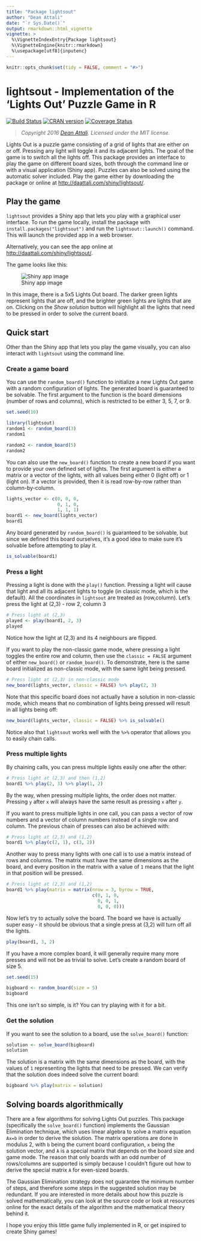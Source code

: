 ```yaml
---
title: "Package lightsout"
author: "Dean Attali"
date: "`r Sys.Date()`"
output: rmarkdown::html_vignette
vignette: >
  %\VignetteIndexEntry{Package lightsout}
  %\VignetteEngine{knitr::rmarkdown}
  %\usepackage[utf8]{inputenc}
---
```

  
```r
knitr::opts_chunk$set(tidy = FALSE, comment = "#>")
```

# lightsout - Implementation of the 'Lights Out' Puzzle Game in R

[![Build Status](https://travis-ci.org/daattali/lightsout.svg?branch=master)](https://travis-ci.org/daattali/lightsout)
[![CRAN version](http://www.r-pkg.org/badges/version/lightsout)](https://cran.r-project.org/package=lightsout)
[![Coverage Status](https://coveralls.io/repos/daattali/lightsout/badge.svg?branch=master&service=github)](https://coveralls.io/github/daattali/lightsout?branch=master)

> *Copyright 2016 [Dean Attali](http://deanattali.com). Licensed under the MIT license.*

Lights Out is a puzzle game consisting of a grid of lights that are either on or off. Pressing any light will toggle it and its adjacent lights. The goal of the game is to switch all the lights off. This package provides an interface to play the game on different board sizes, both through the command line or with a visual application (Shiny app). Puzzles can also be solved using the automatic solver included. Play the game either by downloading the package or online at [http://daattali.com/shiny/lightsout/](http://daattali.com/shiny/lightsout/).

## Play the game

`lightsout` provides a Shiny app that lets you play with a graphical user interface. To run the game locally, install the package with `install.packages("lightsout")` and run the `lightsout::launch()` command. This will launch the provided app in a web browser.

Alternatively, you can see the app online at [http://daattali.com/shiny/lightsout/](http://daattali.com/shiny/lightsout/).

The game looks like this:

![Shiny app image](../inst/img/shinyapp.png)

In this image, there is a 5x5 Lights Out board. The darker green lights represent lights that are off, and the brighter green lights are lights that are on. Clicking on the *Show solution* button will highlight all the lights that need to be pressed in order to solve the current board.

## Quick start

Other than the Shiny app that lets you play the game visually, you can also interact with `lightsout` using the command line.

### Create a game board

You can use the `random_board()` function to initialize a new Lights Out game with a random configuration of lights. The generated board is guaranteed to be solvable. The first argument to the function is the board dimensions (number of rows and columns), which is restricted to be either 3, 5, 7, or 9.

```r
set.seed(10)
```

```r
library(lightsout)
random1 <- random_board(3)
random1

random2 <- random_board(5)
random2
```

You can also use the `new_board()` function to create a new board if you want to provide your own defined set of lights. The first argument is either a matrix or a vector of the lights, with all values being either 0 (light off) or 1 (light on). If a vector is provided, then it is read row-by-row rather than column-by-column.

```r
lights_vector <- c(0, 0, 0,
                   0, 1, 0,
                   1, 1, 1)
board1 <- new_board(lights_vector)
board1
```

Any board generated by `random_board()` is guaranteed to be solvable, but since we defined this board ourselves, it's a good idea to make sure it's solvable before attempting to play it.

```r
is_solvable(board1)
```

### Press a light

Pressing a light is done with the `play()` function. Pressing a light will cause that light and all its adjacent lights to toggle (in classic mode, which is the default).  All the coordinates in `lightsout` are treated as (row,column). Let's press the light at (2,3) - row 2, column 3

```r
# Press light at (2,3)
played <- play(board1, 2, 3)
played
```

Notice how the light at (2,3) and its 4 neighbours are flipped. 

If you want to play the non-classic game mode, where pressing a light toggles the entire row and column, then use the `classic = FALSE` argument of either `new_board()` or `random_board()`. To demonstrate, here is the same board initialized as non-classic mode, with the same light being pressed.

```r
# Press light at (2,3) in non-classic mode
new_board(lights_vector, classic = FALSE) %>% play(2, 3)
```

Note that this specific board does not actually have a solution in non-classic mode, which means that no combination of lights being pressed will result in all lights being off:

```r
new_board(lights_vector, classic = FALSE) %>% is_solvable()
```

Notice also that `lightsout` works well with the `%>%` operator that allows you to easily chain calls.

### Press multiple lights

By chaining calls, you can press multiple lights easily one after the other:

```r
# Press light at (2,3) and then (1,2)
board1 %>% play(2, 3) %>% play(1, 2)
```

By the way, when pressing multiple lights, the order does not matter. Pressing `y` after `x` will always have the same result as pressing `x` after `y`.

If you want to press multiple lights in one call, you can pass a vector of row numbers and a vector of column numbers instead of a single row and column. The previous chain of presses can also be achieved with:

```r
# Press light at (2,3) and (1,2)
board1 %>% play(c(2, 1), c(3, 2))
```

Another way to press many lights with one call is to use a matrix instead of rows and columns. The matrix must have the same dimensions as the board, and every position in the matrix with a value of `1` means that the light in that position will be pressed.

```r
# Press light at (2,3) and (1,2)
board1 %>% play(matrix = matrix(nrow = 3, byrow = TRUE,
                                c(0, 1, 0,
                                  0, 0, 1,
                                  0, 0, 0)))
```

Now let's try to actually solve the board. The board we have is actually super easy - it should be obvious that a single press at (3,2) will turn off all the lights.

```r
play(board1, 3, 2)
```

If you have a more complex board, it will generally require many more presses and will not be as trivial to solve. Let's create a random board of size 5.

```r
set.seed(15)
```

```r
bigboard <- random_board(size = 5)
bigboard
```

This one isn't so simple, is it? You can try playing with it for a bit.

### Get the solution

If you want to see the solution to a board, use the `solve_board()` function:

```r
solution <- solve_board(bigboard)
solution
```

The solution is a matrix with the same dimensions as the board, with the values of `1` representing the lights that need to be pressed. We can verify that the solution does indeed solve the current board:

```r
bigboard %>% play(matrix = solution)
```

## Solving boards algorithmically

There are a few algorithms for solving Lights Out puzzles. This package (specifically the `solve_board()` function) implements the Gaussian Elimination technique, which uses linear algebra to solve a matrix equation `Ax=b` in order to derive the solution.  The matrix operations are done in modulus 2, with `b` being the current board configuration, `x` being the solution vector, and `A` is a special matrix that depends on the board size and game mode. The reason that only boards with an odd number of rows/columns are supported is simply because I couldn't figure out how to derive the special matrix `A` for even-sized boards. 

The Gaussian Elimination strategy does not guarantee the minimum number of steps, and therefore some steps in the suggested solution may be redundant.  If you are interested in more details about how this puzzle is solved mathematically, you can look at the source code or look at resources online for the exact details of the algorithm and the mathematical theory behind it.

I hope you enjoy this little game fully implemented in R, or get inspired to create Shiny games!
